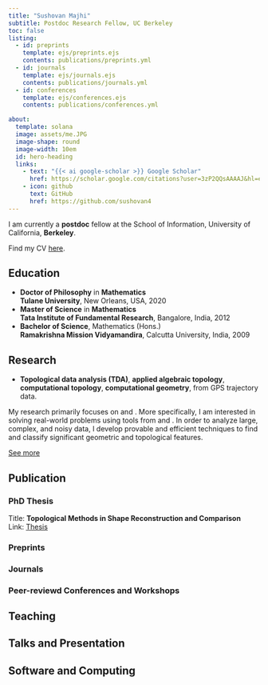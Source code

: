 ```yaml
---
title: "Sushovan Majhi"
subtitle: Postdoc Research Fellow, UC Berkeley
toc: false
listing: 
  - id: preprints
    template: ejs/preprints.ejs
    contents: publications/preprints.yml
  - id: journals
    template: ejs/journals.ejs
    contents: publications/journals.yml
  - id: conferences
    template: ejs/conferences.ejs
    contents: publications/conferences.yml

about: 
  template: solana
  image: assets/me.JPG
  image-shape: round
  image-width: 10em
  id: hero-heading
  links: 
    - text: "{{< ai google-scholar >}} Google Scholar"
      href: https://scholar.google.com/citations?user=3zP2QQsAAAAJ&hl=en&oi=ao
    - icon: github
      text: GitHub
      href: https://github.com/sushovan4
---
```

::: {#hero-heading}
I am currently a **postdoc** fellow at the School of Information, University of California, **Berkeley**.

Find my CV [here](assets/cv.pdf).
:::

## Education
-   **Doctor of Philosophy** in **Mathematics**   
    **Tulane University**, New Orleans, USA, 2020  
- **Master of Science** in **Mathematics**  
  **Tata Institute of Fundamental Research**, Bangalore, India, 2012  
- **Bachelor of Science**, Mathematics (Hons.)  
  **Ramakrishna Mission Vidyamandira**, Calcutta University, India, 2009

## Research
- **Topological data analysis (TDA)**, **applied algebraic topology**,
**computational topology**, **computational geometry**,
\textbf{road-map reconstruction} from GPS trajectory data.


My research
primarily focuses on \textbf{shape reconstruction} and \textbf{big data
  analysis}. More specifically, I am interested in solving real-world problems
using tools from \textbf{algebraic topology} and \textbf{geometry}. In order to
analyze large, complex, and noisy data, I develop provable and efficient
techniques to find and classify significant geometric and topological
features.

[See more](research.qmd)

## Publication
### PhD Thesis
Title: **Topological Methods in Shape Reconstruction and Comparison**  
Link: [Thesis](assets/thesis.pdf)

### Preprints
:::   {#preprints}
:::

### Journals
:::{#journals}
:::

### Peer-reviewd Conferences and Workshops
:::{#conferences}
:::

## Teaching


## Talks and Presentation

## Software and Computing
